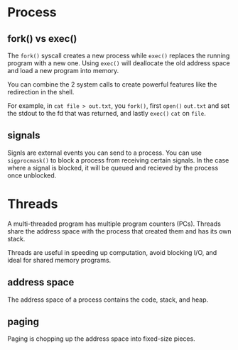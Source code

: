 # Process

## fork() vs exec()

The `fork()` syscall creates a new process while `exec()` replaces the running program with a new one. Using `exec()` will deallocate the old address space and load a new program into memory.

You can combine the 2 system calls to create powerful features like the redirection in the shell.

For example, in `cat file > out.txt`, you `fork()`, first `open()` `out.txt` and set the stdout to the fd that was returned, and lastly `exec()` `cat` on `file`.

## signals

Signls are external events you can send to a process. You can use `sigprocmask()` to block a process from receiving certain signals. In the case where a signal is blocked, it will be queued and recieved by the process once unblocked.

# Threads

A multi-threaded program has multiple program counters (PCs). Threads share the address space with the process that created them and has its own stack.

Threads are useful in speeding up computation, avoid blocking I/O, and ideal for shared memory programs.

## address space

The address space of a process contains the code, stack, and heap.

## paging

Paging is chopping up the address space into fixed-size pieces.
